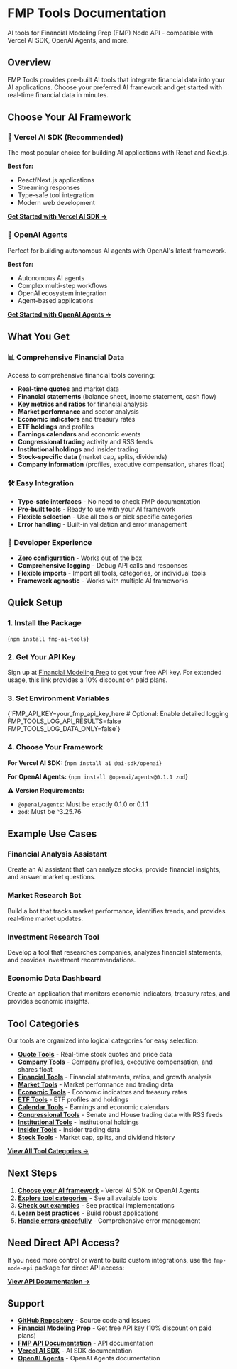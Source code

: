 # FMP Tools Documentation

AI tools for Financial Modeling Prep (FMP) Node API - compatible with Vercel AI SDK, OpenAI Agents, and more.

## Overview

FMP Tools provides pre-built AI tools that integrate financial data into your AI applications. Choose your preferred AI framework and get started with real-time financial data in minutes.

## Choose Your AI Framework

### 🚀 Vercel AI SDK (Recommended)

The most popular choice for building AI applications with React and Next.js.

**Best for:**
- React/Next.js applications
- Streaming responses
- Type-safe tool integration
- Modern web development

[**Get Started with Vercel AI SDK →**](/docs/tools/vercel-ai)

### 🤖 OpenAI Agents

Perfect for building autonomous AI agents with OpenAI's latest framework.

**Best for:**
- Autonomous AI agents
- Complex multi-step workflows
- OpenAI ecosystem integration
- Agent-based applications

[**Get Started with OpenAI Agents →**](/docs/tools/openai)

## What You Get

### 📊 Comprehensive Financial Data

Access to comprehensive financial tools covering:

- **Real-time quotes** and market data
- **Financial statements** (balance sheet, income statement, cash flow)
- **Key metrics and ratios** for financial analysis
- **Market performance** and sector analysis
- **Economic indicators** and treasury rates
- **ETF holdings** and profiles
- **Earnings calendars** and economic events
- **Congressional trading** activity and RSS feeds
- **Institutional holdings** and insider trading
- **Stock-specific data** (market cap, splits, dividends)
- **Company information** (profiles, executive compensation, shares float)

### 🛠️ Easy Integration

- **Type-safe interfaces** - No need to check FMP documentation
- **Pre-built tools** - Ready to use with your AI framework
- **Flexible selection** - Use all tools or pick specific categories
- **Error handling** - Built-in validation and error management

### 🔧 Developer Experience

- **Zero configuration** - Works out of the box
- **Comprehensive logging** - Debug API calls and responses
- **Flexible imports** - Import all tools, categories, or individual tools
- **Framework agnostic** - Works with multiple AI frameworks

## Quick Setup

### 1. Install the Package

<CodeBlock language="bash">{`npm install fmp-ai-tools`}</CodeBlock>

### 2. Get Your API Key

Sign up at [Financial Modeling Prep](https://site.financialmodelingprep.com/pricing-plans?couponCode=eroy) to get your free API key. For extended usage, this link provides a 10% discount on paid plans.

### 3. Set Environment Variables

<CodeBlock language="bash" filename=".env.local">
{`FMP_API_KEY=your_fmp_api_key_here
# Optional: Enable detailed logging
FMP_TOOLS_LOG_API_RESULTS=false
FMP_TOOLS_LOG_DATA_ONLY=false`}
</CodeBlock>

### 4. Choose Your Framework

**For Vercel AI SDK:**
<CodeBlock language="bash">{`npm install ai @ai-sdk/openai`}</CodeBlock>

**For OpenAI Agents:**
<CodeBlock language="bash">{`npm install @openai/agents@0.1.1 zod`}</CodeBlock>

**⚠️ Version Requirements:**
- `@openai/agents`: Must be exactly 0.1.0 or 0.1.1
- `zod`: Must be ^3.25.76

## Example Use Cases

### Financial Analysis Assistant
Create an AI assistant that can analyze stocks, provide financial insights, and answer market questions.

### Market Research Bot
Build a bot that tracks market performance, identifies trends, and provides real-time market updates.

### Investment Research Tool
Develop a tool that researches companies, analyzes financial statements, and provides investment recommendations.

### Economic Data Dashboard
Create an application that monitors economic indicators, treasury rates, and provides economic insights.

## Tool Categories

Our tools are organized into logical categories for easy selection:

- **[Quote Tools](/docs/tools/categories#quote-tools)** - Real-time stock quotes and price data
- **[Company Tools](/docs/tools/categories#company-tools)** - Company profiles, executive compensation, and shares float
- **[Financial Tools](/docs/tools/categories#financial-tools)** - Financial statements, ratios, and growth analysis
- **[Market Tools](/docs/tools/categories#market-tools)** - Market performance and trading data
- **[Economic Tools](/docs/tools/categories#economic-tools)** - Economic indicators and treasury rates
- **[ETF Tools](/docs/tools/categories#etf-tools)** - ETF profiles and holdings
- **[Calendar Tools](/docs/tools/categories#calendar-tools)** - Earnings and economic calendars
- **[Congressional Tools](/docs/tools/categories#congressional-tools)** - Senate and House trading data with RSS feeds
- **[Institutional Tools](/docs/tools/categories#institutional-tools)** - Institutional holdings
- **[Insider Tools](/docs/tools/categories#insider-tools)** - Insider trading data
- **[Stock Tools](/docs/tools/categories#stock-tools)** - Market cap, splits, and dividend history

[**View All Tool Categories →**](/docs/tools/categories)

## Next Steps

1. **[Choose your AI framework](/docs/tools/vercel-ai)** - Vercel AI SDK or OpenAI Agents
2. **[Explore tool categories](/docs/tools/categories)** - See all available tools
3. **[Check out examples](/docs/tools/examples)** - See practical implementations
4. **[Learn best practices](/docs/tools/best-practices)** - Build robust applications
5. **[Handle errors gracefully](/docs/tools/error-handling)** - Comprehensive error management

## Need Direct API Access?

If you need more control or want to build custom integrations, use the `fmp-node-api` package for direct API access:

[**View API Documentation →**](/docs/api)

## Support

- **[GitHub Repository](https://github.com/e-roy/fmp-node-wrapper)** - Source code and issues
- **[Financial Modeling Prep](https://site.financialmodelingprep.com/pricing-plans?couponCode=eroy)** - Get free API key (10% discount on paid plans)
- **[FMP API Documentation](https://financialmodelingprep.com/developer/docs)** - API documentation
- **[Vercel AI SDK](https://sdk.vercel.ai/)** - AI SDK documentation
- **[OpenAI Agents](https://platform.openai.com/docs/assistants/overview)** - OpenAI Agents documentation
